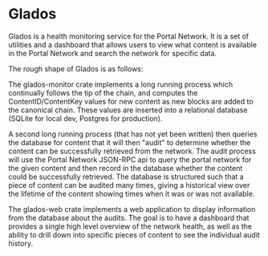 # Glados

Glados is a health monitoring service for the Portal Network. It is a set of utilities and a dashboard that allows users to view what 
content is available in the Portal Network and search the network for specific data.



The rough shape of Glados is as follows:

The glados-monitor crate implements a long running process which continually follows the tip of the chain, 
and computes the ContentID/ContentKey values for new content as new blocks are added to the canonical chain. 
These values are inserted into a relational database (SQLite for local dev, Postgres for production).

A second long running process (that has not yet been written) then queries the database for content that it will then "audit" to determine whether the content can be successfully retrieved from the network. The audit process will use the Portal Network JSON-RPC api to query the portal network for the given content and then record in the database whether the content could be successfully retrieved. The database is structured such that a piece of content can be audited many times, giving a historical view over the lifetime of the content showing times when it was or was not available.

The glados-web crate implements a web application to display information from the database about the audits. The goal is to have a dashboard that provides a single high level overview of the network health, as well as the ability to drill down into specific pieces of content to see the individual audit history.
